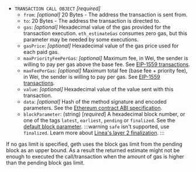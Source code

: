 - `TRANSACTION CALL OBJECT` _\[required]_
  - `from`: _\[optional]_ 20 Bytes - The address the transaction is sent from.
  - `to`: 20 Bytes - The address the transaction is directed to.
  - `gas`: _\[optional]_ Hexadecimal value of the gas provided for the transaction execution. `eth_estimateGas` consumes
      zero gas, but this parameter may be needed by some executions.
  - `gasPrice`: _\[optional]_ Hexadecimal value of the gas price used for each paid gas.
  - `maxPriorityFeePerGas`: _\[optional]_ Maximum fee, in Wei, the sender is willing to pay per gas 
  above the base fee.
      See [EIP-1559 transactions](../../ethereum/concepts/transaction-types.md#eip-1559-transactions).
  - `maxFeePerGas`: _\[optional]_ Maximum total fee (base fee + priority fee), in Wei, the sender is 
  willing to pay per gas.
      See [EIP-1559 transactions](../../ethereum/concepts/transaction-types.md#eip-1559-transactions).
  - `value`: _\[optional]_ Hexadecimal value of the value sent with this transaction.
  - `data`: _\[optional]_ Hash of the method signature and encoded parameters. See the
      [Ethereum contract ABI specification](https://docs.soliditylang.org/en/latest/abi-spec.html).
  - `blockParameter`: (string) [_required_] A hexadecimal block number, or one of the tags `latest`, 
  `earliest`, `pending` or `finalized`. See the [default block parameter](https://ethereum.org/en/developers/docs/apis/json-rpc/#default-block).
    :::warning
    `safe` isn't supported, use `finalized`.
    Learn more about [Linea's layer 2 finalization](https://docs.linea.build/developers/guides/finalized-block). 
    :::


If no gas limit is specified, geth uses the block gas limit from the pending block as an upper bound. 
As a result the returned estimate might not be enough to executed the call/transaction when the amount 
of gas is higher than the pending block gas limit.

